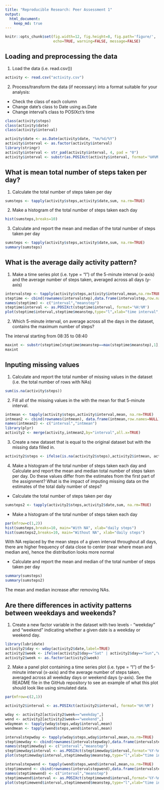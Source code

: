 ---
title: "Reproducible Research: Peer Assessment 1"
output: 
  html_document:
    keep_md: true
---
```{r global_options, include=FALSE}
knitr::opts_chunk$set(fig.width=12, fig.height=8, fig.path='figure/',
                      echo=TRUE, warning=FALSE, message=FALSE)
```

## Loading and preprocessing the data
1. Load the data (i.e. read.csv())


```{r figure_1, echo=TRUE}
activity <- read.csv("activity.csv")
```

2. Process/transform the data (if necessary) into a format suitable for your analysis: 

- Check the class of each column
- Change date's class to Date using as.Date
- Change interval's class to POSIXct's time

```{r figure_2, echo=TRUE}
class(activity$steps)
class(activity$date)
class(activity$interval)

activity$date <- as.Date(activity$date, "%m/%d/%Y")
activity$interval <- as.factor(activity$interval)
library(stringr)
activity$interval <- str_pad(activity$interval, 4, pad = "0")
activity$interval <- substr(as.POSIXct(activity$interval, format='%H%M'), 12, 16)
```

## What is mean total number of steps taken per day?

1. Calculate the total number of steps taken per day

```{r figure_3, echo=TRUE}
sumsteps <- tapply(activity$steps,activity$date,sum, na.rm=TRUE)
```

2. Make a histogram of the total number of steps taken each day

``` {r figure_4, echo=TRUE}
hist(sumsteps,breaks=10)
```

3. Calculate and report the mean and median of the total number of steps taken per day

```{r figure_5, echo=TRUE}
sumsteps <- tapply(activity$steps,activity$date,sum, na.rm=TRUE)
summary(sumsteps)
```

## What is the average daily activity pattern?

1. Make a time series plot (i.e. type = "l") of the 5-minute interval (x-axis) and the average number of steps taken, averaged across all days (y-axis)

```{r figure_6, echo=TRUE}
intervalstep <- tapply(activity$steps,activity$interval,mean,na.rm=TRUE)
steptime <- cbind(rownames(intervalstep),data.frame(intervalstep,row.names=NULL))
names(steptime) <- c("interval","meanstep")
steptime$interval <- as.POSIXct(steptime$interval, format='%H:%M')
plot(steptime$interval,steptime$meanstep,type="l",xlab="time interval",ylab=" average number of steps", main="Average number of steps across all days")
```

2. Which 5-minute interval, on average across all the days in the dataset, contains the maximum number of steps?

The interval starting from 08:35 to 08:40


```{r figure_7, echo=TRUE}
maxint <- substr(steptime[steptime$meanstep==max(steptime$meanstep),1], 12,16)
maxint
```

## Inputing missing values

1. Calculate and report the total number of missing values in the dataset (i.e. the total number of rows with NAs)

```{r figure_8, echo=TRUE}
sum(is.na(activity$steps))
```

2. Fill all of the missing values in the with the mean for that 5-minute interval.

```{r figure_9, echo=TRUE}
intmean <- tapply(activity$steps,activity$interval,mean, na.rm=TRUE)
intmean2 <- cbind(rownames(intmean), data.frame(intmean,row.names=NULL))
names(intmean2) <- c("interval","intmean")
library(plyr)
activity2 <- merge(activity,intmean2,by="interval",all.x=TRUE)
```

3. Create a new dataset that is equal to the original dataset but with the missing data filled in.

```{r figure_10, echo=TRUE}
activity2$steps <- ifelse(is.na(activity2$steps),activity2$intmean, activity2$steps)
```

4. Make a histogram of the total number of steps taken each day and Calculate and report the mean and median total number of steps taken per day. Do these values differ from the estimates from the first part of the assignment? What is the impact of imputing missing data on the estimates of the total daily number of steps?

- Calculate the total number of steps taken per day

```{r figure_11, echo=TRUE}
sumsteps2 <- tapply(activity2$steps,activity2$date,sum, na.rm=TRUE)
```

- Make a histogram of the total number of steps taken each day

```{r figure_12, echo=TRUE}
par(mfrow=c(1,2))
hist(sumsteps,breaks=10, main="With NA", xlab="daily steps")
hist(sumsteps2,breaks=10, main="Without NA", xlab="daily steps")
```

With NA replaced by the mean steps of a given interval throughout all days, there are higher frequency of data close to center (near where mean and median are), hence the distribution looks more normal

- Calculate and report the mean and median of the total number of steps taken per day

```{r figure_13, echo=TRUE}
summary(sumsteps)
summary(sumsteps2)
```
The mean and median increase after removing NAs.

## Are there differences in activity patterns between weekdays and weekends?

1. Create a new factor variable in the dataset with two levels - "weekday" and "weekend" indicating whether a given date is a weekday or weekend day.

```{r figure_14, echo=TRUE}
library(lubridate)
activity2$day <- wday(activity2$date,label=TRUE)
activity2$week <- ifelse(activity2$day=="Sat" | activity2$day=="Sun","weekend","weekday")
activity2$week <- as.factor(activity2$week)
```

2. Make a panel plot containing a time series plot (i.e. type = "l") of the 5-minute interval (x-axis) and the average number of steps taken, averaged across all weekday days or weekend days (y-axis). See the README file in the GitHub repository to see an example of what this plot should look like using simulated data.

```{r figure_15, echo=TRUE}
par(mfrow=c(2,1))

activity2$interval <- as.POSIXct(activity2$interval, format='%H:%M')

wday <- activity2[activity2$week=="weekday",]
wend <- activity2[activity2$week=="weekend",]
wdaymean <- tapply(wday$steps,wday$interval,mean)
wendmean <- tapply(wend$steps,wend$interval,mean)

intervalstepwday <- tapply(wday$steps,wday$interval,mean,na.rm=TRUE)
steptimewday <- cbind(rownames(intervalstepwday),data.frame(intervalstepwday,row.names=NULL))
names(steptimewday) <- c("interval","meanstep")
steptimewday$interval <- as.POSIXct(steptimewday$interval,format='%Y-%m-%d %H:%M:%S')
plot(steptimewday$interval,steptimewday$meanstep,type="l",xlab="time interval",ylab=" average number of steps", main="Average number of steps on weekday")

intervalstepwend <- tapply(wend$steps,wend$interval,mean,na.rm=TRUE)
steptimewend <- cbind(rownames(intervalstepwend),data.frame(intervalstepwend,row.names=NULL))
names(steptimewend) <- c("interval","meanstep")
steptimewend$interval <- as.POSIXct(steptimewend$interval,format='%Y-%m-%d %H:%M:%S')
plot(steptimewend$interval,steptimewend$meanstep,type="l",xlab="time interval",ylab=" average number of steps", main="Average number of steps on weekend")
```